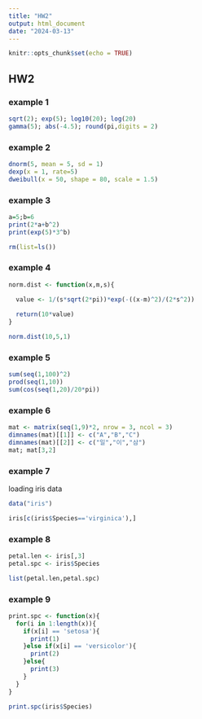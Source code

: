 ```yaml
---
title: "HW2"
output: html_document
date: "2024-03-13"
---
```


```r
knitr::opts_chunk$set(echo = TRUE)
```

## HW2

### example 1

```r
sqrt(2); exp(5); log10(20); log(20)
gamma(5); abs(-4.5); round(pi,digits = 2)
```

### example 2

```r
dnorm(5, mean = 5, sd = 1)
dexp(x = 1, rate=5)
dweibull(x = 50, shape = 80, scale = 1.5)
```

### example 3

```r
a=5;b=6
print(2*a+b^2)
print(exp(5)*3^b)

rm(list=ls())
```


### example 4

```r
norm.dist <- function(x,m,s){
  
  value <- 1/(s*sqrt(2*pi))*exp(-((x-m)^2)/(2*s^2))

  return(10*value)
}

norm.dist(10,5,1)

```

### example 5

```r
sum(seq(1,100)^2)
prod(seq(1,10))
sum(cos(seq(1,20)/20*pi))
```


### example 6
```r
mat <- matrix(seq(1,9)*2, nrow = 3, ncol = 3)
dimnames(mat)[[1]] <- c("A","B","C")
dimnames(mat)[[2]] <- c("일","이","삼")
mat; mat[3,2]
```

### example 7

loading iris data

```r
data("iris")

iris[c(iris$Species=='virginica'),]
```

### example 8

```r
petal.len <- iris[,3]
petal.spc <- iris$Species

list(petal.len,petal.spc)

```

### example 9

```r
print.spc <- function(x){
  for(i in 1:length(x)){
    if(x[i] == 'setosa'){
      print(1)
    }else if(x[i] == 'versicolor'){
      print(2)
    }else{
      print(3)
    }
  }
}

print.spc(iris$Species)
```


